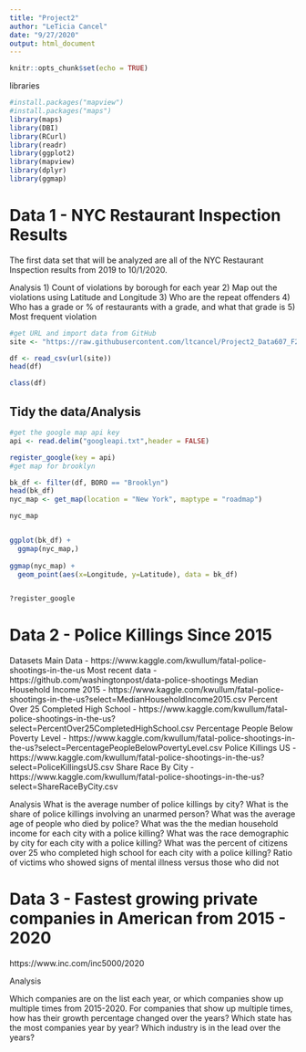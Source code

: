 ```yaml
---
title: "Project2"
author: "LeTicia Cancel"
date: "9/27/2020"
output: html_document
---
```


```r
knitr::opts_chunk$set(echo = TRUE)
```

libraries
```r
#install.packages("mapview")
#install.packages("maps")
library(maps)
library(DBI)
library(RCurl)
library(readr)
library(ggplot2)
library(mapview)
library(dplyr)
library(ggmap)
```

# Data 1 - NYC Restaurant Inspection Results

The first data set that will be analyzed are all of the NYC Restaurant Inspection results from 2019 to 10/1/2020. 

Analysis
1) Count of violations by borough for each year
2) Map out the violations using Latitude and Longitude
3) Who are the repeat offenders
4) Who has a grade or % of restaurants with a grade, and what that grade is
5) Most frequent violation

```r
#get URL and import data from GitHub
site <- "https://raw.githubusercontent.com/ltcancel/Project2_Data607_F20/master/DOHMH_New_York_City_Restaurant_Inspection_Results.csv"

df <- read_csv(url(site))
head(df)

class(df)

```
## Tidy the data/Analysis
```r
#get the google map api key
api <- read.delim("googleapi.txt",header = FALSE)

register_google(key = api)
#get map for brooklyn

bk_df <- filter(df, BORO == "Brooklyn")
head(bk_df)
nyc_map <- get_map(location = "New York", maptype = "roadmap")

nyc_map


ggplot(bk_df) +
  ggmap(nyc_map,)
  
ggmap(nyc_map) +
  geom_point(aes(x=Longitude, y=Latitude), data = bk_df)


?register_google

```



# Data 2 - Police Killings Since 2015
Datasets 
Main Data - https://www.kaggle.com/kwullum/fatal-police-shootings-in-the-us
Most recent data - https://github.com/washingtonpost/data-police-shootings
Median Household Income 2015 - https://www.kaggle.com/kwullum/fatal-police-shootings-in-the-us?select=MedianHouseholdIncome2015.csv
Percent Over 25 Completed High School - https://www.kaggle.com/kwullum/fatal-police-shootings-in-the-us?select=PercentOver25CompletedHighSchool.csv
Percentage People Below Poverty Level - https://www.kaggle.com/kwullum/fatal-police-shootings-in-the-us?select=PercentagePeopleBelowPovertyLevel.csv
Police Killings US - https://www.kaggle.com/kwullum/fatal-police-shootings-in-the-us?select=PoliceKillingsUS.csv
Share Race By City - https://www.kaggle.com/kwullum/fatal-police-shootings-in-the-us?select=ShareRaceByCity.csv

Analysis
What is the average number of police killings by city?
What is the share of police killings involving an unarmed person?
What was the average age of people who died by police?
What was the the median household income for each city with a police killing?
What was the race demographic by city for each city with a police killing?
What was the percent of citizens over 25 who completed high school for each city with a police killing?
Ratio of victims who showed signs of mental illness versus those who did not


# Data 3 - Fastest growing private companies in American from 2015 - 2020
https://www.inc.com/inc5000/2020

Analysis
 
Which companies are on the list each year, or which companies show up multiple times from 2015-2020.
For companies that show up multiple times, how has their growth percentage changed over the years?
Which state has the most companies year by year?
Which industry is in the lead over the years?

 

